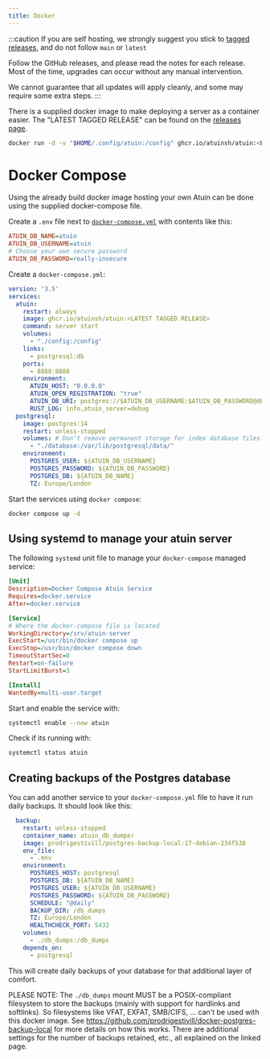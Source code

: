 ```yaml
---
title: Docker
---
```


:::caution
If you are self hosting, we strongly suggest you stick to [tagged releases](https://github.com/atuinsh/atuin/releases), and do not follow `main` or `latest`

Follow the GitHub releases, and please read the notes for each release. Most of the time, upgrades can occur without any manual intervention.

We cannot guarantee that all updates will apply cleanly, and some may require some extra steps.
:::

There is a supplied docker image to make deploying a server as a container easier. The "LATEST TAGGED RELEASE" can be found on the [releases page](https://github.com/atuinsh/atuin/releases).

```sh
docker run -d -v "$HOME/.config/atuin:/config" ghcr.io/atuinsh/atuin:<LATEST TAGGED RELEASE> server start
```

# Docker Compose

Using the already build docker image hosting your own Atuin can be done using the supplied docker-compose file.

Create a `.env` file next to [`docker-compose.yml`](https://github.com/atuinsh/atuin/raw/main/docker-compose.yml) with contents like this:

```ini
ATUIN_DB_NAME=atuin
ATUIN_DB_USERNAME=atuin
# Choose your own secure password
ATUIN_DB_PASSWORD=really-insecure
```

Create a `docker-compose.yml`:

```yaml
version: '3.5'
services:
  atuin:
    restart: always
    image: ghcr.io/atuinsh/atuin:<LATEST TAGGED RELEASE>
    command: server start
    volumes:
      - "./config:/config"
    links:
      - postgresql:db
    ports:
      - 8888:8888
    environment:
      ATUIN_HOST: "0.0.0.0"
      ATUIN_OPEN_REGISTRATION: "true"
      ATUIN_DB_URI: postgres://$ATUIN_DB_USERNAME:$ATUIN_DB_PASSWORD@db/$ATUIN_DB_NAME
      RUST_LOG: info,atuin_server=debug
  postgresql:
    image: postgres:14
    restart: unless-stopped
    volumes: # Don't remove permanent storage for index database files!
      - "./database:/var/lib/postgresql/data/"
    environment:
      POSTGRES_USER: ${ATUIN_DB_USERNAME}
      POSTGRES_PASSWORD: ${ATUIN_DB_PASSWORD}
      POSTGRES_DB: ${ATUIN_DB_NAME}
      TZ: Europe/London
```

Start the services using `docker compose`:

```sh
docker compose up -d
```

## Using systemd to manage your atuin server

The following `systemd` unit file to manage your `docker-compose` managed service:

```ini
[Unit]
Description=Docker Compose Atuin Service
Requires=docker.service
After=docker.service

[Service]
# Where the docker-compose file is located
WorkingDirectory=/srv/atuin-server
ExecStart=/usr/bin/docker compose up
ExecStop=/usr/bin/docker compose down
TimeoutStartSec=0
Restart=on-failure
StartLimitBurst=3

[Install]
WantedBy=multi-user.target
```

Start and enable the service with:

```sh
systemctl enable --now atuin
```

Check if its running with:

```sh
systemctl status atuin
```

## Creating backups of the Postgres database

You can add another service to your `docker-compose.yml` file to have it run daily backups. It should look like this:

```yaml
  backup:
    restart: unless-stopped
    container_name: atuin_db_dumper
    image: prodrigestivill/postgres-backup-local:17-debian-234f538
    env_file:
      - .env
    environment:
      POSTGRES_HOST: postgresql
      POSTGRES_DB: ${ATUIN_DB_NAME}
      POSTGRES_USER: ${ATUIN_DB_USERNAME}
      POSTGRES_PASSWORD: ${ATUIN_DB_PASSWORD}
      SCHEDULE: "@daily"
      BACKUP_DIR: /db_dumps
      TZ: Europe/London
      HEALTHCHECK_PORT: 5432
    volumes:
      - ./db_dumps:/db_dumps
    depends_on:
      - postgresql
```

This will create daily backups of your database for that additional layer of comfort.

PLEASE NOTE: The `./db_dumps` mount MUST be a POSIX-compliant filesystem to store the backups (mainly with support for hardlinks and softlinks). So filesystems like VFAT, EXFAT, SMB/CIFS, ... can't be used with this docker image. See https://github.com/prodrigestivill/docker-postgres-backup-local for more details on how this works. There are additional settings for the number of backups retained, etc., all explained on the linked page.

